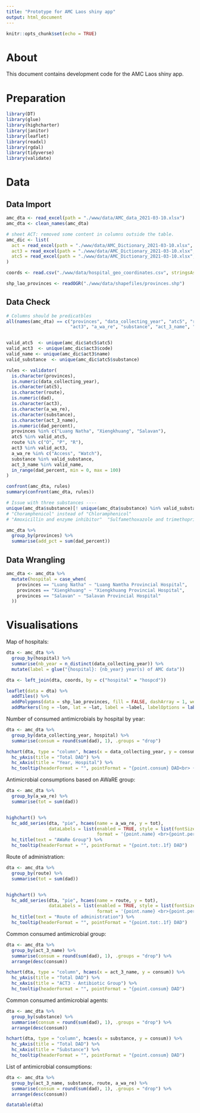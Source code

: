 ```yaml
---
title: "Prototype for AMC Laos shiny app"
output: html_document
---
```


```r
knitr::opts_chunk$set(echo = TRUE)
```

# About

This document contains development code for the AMC Laos shiny app.

# Preparation

```r
library(DT)
library(glue)
library(highcharter)
library(janitor)
library(leaflet)
library(readxl)
library(rgdal)
library(tidyverse)
library(validate)
```


# Data

## Data Import

```r
amc_dta <- read_excel(path = "./www/data/AMC_data_2021-03-10.xlsx")
amc_dta <- clean_names(amc_dta)

# sheet ACT: removed some content in columns outside the table.
amc_dic <- list(
  act = read_excel(path = "./www/data/AMC_Dictionary_2021-03-10.xlsx", sheet = "ACT") %>% clean_names(),
  act3 = read_excel(path = "./www/data/AMC_Dictionary_2021-03-10.xlsx", sheet = "ACT3 & ATC name") %>% clean_names(),
  atc5 = read_excel(path = "./www/data/AMC_Dictionary_2021-03-10.xlsx", sheet = "ACT3 & 5, substance and AWaRe") %>% clean_names()
)

coords <- read.csv("./www/data/hospital_geo_coordinates.csv", stringsAsFactors = FALSE)

shp_lao_provinces <- readOGR("./www/data/shapefiles/provinces.shp")
```


## Data Check

```r
# Columns should be predicatbles
all(names(amc_dta) == c("provinces", "data_collecting_year", "atc5", "route", "dad", 
                        "act3", "a_wa_re", "substance", "act_3_name", "dad_percent"))


valid_atc5  <- unique(amc_dic$atc5$atc5)
valid_act3  <- unique(amc_dic$act3$code)
valid_name <- unique(amc_dic$act3$name)
valid_substance  <- unique(amc_dic$atc5$substance)

rules <- validator(
  is.character(provinces),
  is.numeric(data_collecting_year),
  is.character(atc5),
  is.character(route),
  is.numeric(dad),
  is.character(act3),
  is.character(a_wa_re),
  is.character(substance),
  is.character(act_3_name),
  is.numeric(dad_percent),
  provinces %in% c("Luang Natha", "Xiengkhuang", "Salavan"),
  atc5 %in% valid_atc5,
  route %i% c("O", "P", "R"),
  act3 %in% valid_act3,
  a_wa_re %in% c("Access", "Watch"),
  substance %in% valid_substance,
  act_3_name %in% valid_name,
  in_range(dad_percent, min = 0, max = 100)
)

confront(amc_dta, rules)
summary(confront(amc_dta, rules))

# Issue with three substances ----
unique(amc_dta$substance)[! unique(amc_dta$substance) %in% valid_substance]
# "Choramphenicol" instead of "Chloramphenicol"
# "Amoxicillin and enzyme inhibitor"  "Sulfamethoxazole and trimethoprim" 

amc_dta %>% 
  group_by(provinces) %>%
  summarise(add_pct = sum(dad_percent))
```


## Data Wrangling

```r
amc_dta <- amc_dta %>%
  mutate(hospital = case_when(
    provinces == "Luang Natha" ~ "Luang Namtha Provincial Hospital",
    provinces == "Xiengkhuang" ~ "Xiengkhuang Provincial Hospital",
    provinces == "Salavan" ~ "Salavan Provincial Hospital"
  ))
```


# Visualisations

Map of hospitals:

```r
dta <- amc_dta %>%
  group_by(hospital) %>%
  summarise(nb_year = n_distinct(data_collecting_year)) %>%
  mutate(label = glue("{hospital}: {nb_year} year(s) of AMC data"))

dta <- left_join(dta, coords, by = c("hospital" = "hospcd"))

leaflet(data = dta) %>% 
  addTiles() %>%
  addPolygons(data = shp_lao_provinces, fill = FALSE, dashArray = 1, weight = 0, color='black') %>%
  addMarkers(lng = ~lon, lat = ~lat, label = ~label, labelOptions = labelOptions(noHide = T))
```

Number of consumed antimicrobials by hospital by year:

```r
dta <- amc_dta %>%
  group_by(data_collecting_year, hospital) %>%
  summarise(consum = round(sum(dad), 1), .groups = "drop")

hchart(dta, type = "column", hcaes(x = data_collecting_year, y = consum, group = hospital)) %>%
  hc_yAxis(title = "Total DAD") %>% 
  hc_xAxis(title = "Year, Hospital") %>%
  hc_tooltip(headerFormat = "", pointFormat = "{point.consum} DAD<br> {point.hospital} {point.data_collecting_year}")
```


Antimicrobial consumptions based on AWaRE group:

```r
dta <- amc_dta %>%
  group_by(a_wa_re) %>%
  summarise(tot = sum(dad))


highchart() %>%
  hc_add_series(dta, "pie", hcaes(name = a_wa_re, y = tot),
                dataLabels = list(enabled = TRUE, style = list(fontSize = "13px"),
                                  format = '{point.name} <br>{point.percentage:.0f} %')) %>%
  hc_title(text = "AWaRe Group") %>%
  hc_tooltip(headerFormat = "", pointFormat = "{point.tot:.1f} DAD")
```


Route of administration:

```r
dta <- amc_dta %>%
  group_by(route) %>%
  summarise(tot = sum(dad))


highchart() %>%
  hc_add_series(dta, "pie", hcaes(name = route, y = tot),
                dataLabels = list(enabled = TRUE, style = list(fontSize = "13px"),
                                  format = '{point.name} <br>{point.percentage:.2f} %')) %>%
  hc_title(text = "Route of administration") %>%
  hc_tooltip(headerFormat = "", pointFormat = "{point.tot:.1f} DAD")
```

Common consumed antimicrobial group:

```r
dta <- amc_dta %>%
  group_by(act_3_name) %>%
  summarise(consum = round(sum(dad), 1), .groups = "drop") %>%
  arrange(desc(consum))

hchart(dta, type = "column", hcaes(x = act_3_name, y = consum)) %>%
  hc_yAxis(title = "Total DAD") %>% 
  hc_xAxis(title = "ACT3 - Antibiotic Group") %>%
  hc_tooltip(headerFormat = "", pointFormat = "{point.consum} DAD")
```

Common consumed antimicrobial agents:

```r
dta <- amc_dta %>%
  group_by(substance) %>%
  summarise(consum = round(sum(dad), 1), .groups = "drop") %>%
  arrange(desc(consum))

hchart(dta, type = "column", hcaes(x = substance, y = consum)) %>%
  hc_yAxis(title = "Total DAD") %>% 
  hc_xAxis(title = "Substance") %>%
  hc_tooltip(headerFormat = "", pointFormat = "{point.consum} DAD")
```




List of antimicrobial consumptions:

```r
dta <- amc_dta %>%
  group_by(act_3_name, substance, route, a_wa_re) %>%
  summarise(consum = round(sum(dad), 1), .groups = "drop") %>%
  arrange(desc(consum))

datatable(dta)
```



